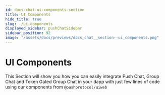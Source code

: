 ```yaml
---
id: docs-chat-ui-components-section
title: UI Components
hide_title: true
slug: ./ui-components
displayed_sidebar: pushChatSidebar
sidebar_position: 92
image: "/assets/docs/previews/docs_chat__section--ui_components.png"
---
```


# UI Components

This Section will show you how you can easily integrate Push Chat, Group Chat and Token Gated Group Chat in your dapp with just few lines of code using our components from `@pushprotocol/uiweb`


<Head>
  <title>UI Components | Push Chat | Push Documentation`}</title>
</Head>


<DocCardList />
